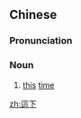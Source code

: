 {{also|这下}}
==Chinese==
{{zh-forms|s=这下}}

===Pronunciation===
{{zh-pron
|m=zhèxià
|h=pfs=liá-ha/yá-ha
|mn=chit-ē
|cat=n
}}

===Noun===
{{zh-noun}}

# [[this]] [[time]]

[[zh:這下]]
